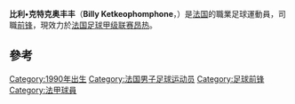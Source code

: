 {{multiple issues|
{{expand|time=2017-03-08T04:42:40+00:00}}
{{unreferenced|time=2017-03-08T04:42:40+00:00}}
}}
{{noteta
|G1=football
|G2=uefa
|1=zh-hans:斯特拉斯堡; zh-hk:史特拉斯堡; 
|2=zh-hans:图尔; zh-hk:杜亞斯; 
}}
{{Infobox football biography
|name           = 比利•克特克奥丰丰
|image          = BillyKetkeophomphone.jpg
|caption        = 
|fullname       = Billy Ketkeophomphone
|birth_date     = {{Birth date and age|1990|03|24|df=y}}
|birth_place    = [[法国|法国]][[马恩河畔尚皮尼|马恩河畔尚皮尼]]
|height         = {{height|m=1.80}}
|position       = [[前锋_(足球)|前锋]]
|currentclub    = [[昂熱體育會|昂热]]
|clubnumber     = 14
|youthyears1    =
|youthclubs1    = 競賽巴黎
|youthyears2    = 2006–2007
|youthclubs2    = INF 克萊楓丹恩
|youthyears3    = 2007–2009
|youthclubs3    = [[斯特拉斯堡竞赛会|斯特拉斯堡]]
|years1         = 2009–2011
|clubs1         = [[斯特拉斯堡竞赛会|斯特拉斯堡]]
|caps1          = 30
|goals1         = 3
|years2         = 2011–2012
|clubs2         = [[锡永足球俱乐部|锡永]]
|caps2          = 1
|goals2         = 0
|years3         = 2012–2015
|clubs3         = [[杜亚斯足球俱乐部|图尔]]
|caps3          = 101
|goals3         = 21
|years4         = 2015–
|clubs4         = [[昂熱體育會|昂热]]
|caps4          = 39
|goals4         = 6
|medaltemplates =
|pcupdate       = 20:39, 23 December 2015 (UTC)
|ntupdate       = 13:31, 21 November 2015 (UTC)
}}
'''比利•克特克奥丰丰'''（'''Billy Ketkeophomphone'''，{{bd|1990年|3月24日||}}）是[[法国|法国]]的職業足球運動員，司職[[前锋_(足球)|前锋]]，現效力於[[法国足球甲级联赛|法国足球甲级联赛]][[昂熱體育會|昂热]]。

==參考==
{{reflist}}

{{DEFAULTSORT:Ketkeophomphone, Billy}}
[[Category:1990年出生|Category:1990年出生]]
[[Category:法国男子足球运动员|Category:法国男子足球运动员]]
[[Category:足球前锋|Category:足球前锋]]
[[Category:法甲球員|Category:法甲球員]]